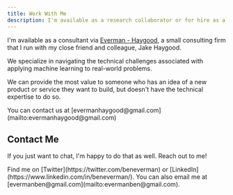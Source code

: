 ```yaml
---
title: Work With Me
description: I'm available as a research collaborator or for hire as a technical consultant.
---
```


I'm available as a consultant via [Everman - Haygood](https://www.evermanhaygood.com), a small consulting firm that I run with my close friend and colleague, Jake Haygood.

We specialize in navigating the technical challenges associated with applying machine learning to real-world problems.

We can provide the most value to someone who has an idea of a new product or service they want to build, but doesn't have the technical expertise to do so. 

<Callout type='warning'>
    You can contact us at [evermanhaygood@gmail.com](mailto:evermanhaygood@gmail.com)
</Callout>

## Contact Me

If you just want to chat, I'm happy to do that as well. Reach out to me!

<Callout type='warning'>
    Find me on [Twitter](https://twitter.com/beneverman) or [LinkedIn](https://www.linkedin.com/in/beneverman/). You can also email me at [evermanben@gmail.com](mailto:evermanben@gmail.com).
</Callout>